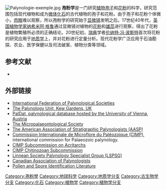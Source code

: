 {{古生物}}
[[Image:Palynologie-exemple.jpg|thumbnail]]
'''孢粉学'''是一门研究[[植物|植物]][[孢子|孢子]]和[[花粉|花粉]]的科学，研究范围包括现代植物和成为[[微体化石|微体化石]]的古代植物的孢子和花粉。由于孢子和花粉个体微小，[[肉眼|肉眼]]难以观察，所以孢粉学的研究始于[[显微镜|显微镜]]发明之后。17世纪40年代，[[英国|英国]][[植物学家|植物学家]][[纳希米阿·格鲁|纳希米阿·格鲁]]通过显微镜对植物的[[花粉|花粉]]和[[雄蕊|雄蕊]]进行观察，得出了花粉是植物繁殖所必须的正确结论。20世纪初，[[瑞典|瑞典]]学者[[伦纳特·冯·波斯特|伦纳特·冯·波斯特]]首次将花粉的研究应用于[[地质学|地质学]]上，并对花粉进行定量分析。现代花粉学广泛应用于石油勘探、农业、医学保健以及司法破案、植物分类等领域。
==参考文献==
*{{cite book zh |author=郝诒纯 茅绍智 |title=微体古生物学教程 |format=M |edition=2 |location=武汉 |publisher=中国地质大学出版社 |date=1993 |pages=200 |id= ISBN 7-5625-0677-9}}

== 外部链接 ==
* [https://web.archive.org/web/20050324000056/http://geo.arizona.edu/palynology/ifps.html International Federation of Palynological Societies]{{en icon}}
* [https://web.archive.org/web/20040818150213/http://www.rbgkew.org.uk/scihort/palyn.html The Palynology Unit, Kew Gardens, UK]{{en icon}}
* [http://www.paldat.org/ PalDat, palynological database hosted by the University of Vienna, Austria]{{Wayback|url=http://www.paldat.org/ |date=20191001092116 }}{{en icon}}
* [http://www.nhm.ac.uk/hosted_sites/tms/ The Micropalaeontological Society]{{Wayback|url=http://www.nhm.ac.uk/hosted_sites/tms/ |date=20041208230552 }}{{en icon}}
* [http://www.palynology.org/ The American Association of Stratigraphic Palynologists (AASP)]{{Wayback|url=http://www.palynology.org/ |date=20081023214351 }}{{en icon}}
* [https://web.archive.org/web/19990903031846/http://www.shef.ac.uk/~cidmdp/ Commission Internationale de Microflore du Paléozoique (CIMP)], international commission for Palaeozoic palynology.{{en icon}}
* [https://web.archive.org/web/20070222051456/http://www.cimp.ulg.ac.be/Acritarchs.html CIMP Subcommission on Acritarchs]{{en icon}}
* [https://web.archive.org/web/20100809084732/http://www.cimp.ulg.ac.be/Chitinozoans.html CIMP Chitinozoan Subcommission]{{en icon}} 
* [http://www.linnean.org Linnean Society Palynology Specialist Group (LSPSG)]{{Wayback|url=http://www.linnean.org/ |date=20201002031319 }}{{en icon}}
* [http://www.scirpus.ca/cap/cap.shtml Canadian Association of Palynologists]{{Wayback|url=http://www.scirpus.ca/cap/cap.shtml |date=20100118145011 }}{{en icon}}
* [https://web.archive.org/web/20050527035527/http://www.geo.arizona.edu/palynology/polident.html Pollen and Spore Identification Literature]{{en icon}}

{{Authority control}}
[[Category:孢粉學|Category:孢粉學]]
[[Category:地球科学|Category:地球科学]]
[[Category:地质学分支|Category:地质学分支]]
[[Category:古生物学分支|Category:古生物学分支]]
[[Category:化石|Category:化石]]
[[Category:植物学|Category:植物学]]
[[Category:植物学分支|Category:植物学分支]]
